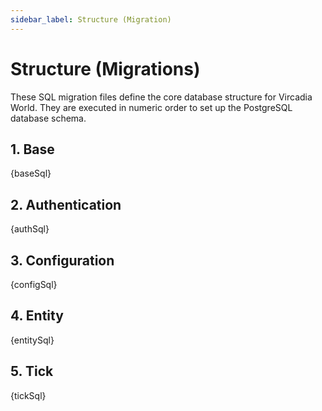 ```yaml
---
sidebar_label: Structure (Migration)
---
```




# Structure (Migrations)

These SQL migration files define the core database structure for Vircadia World. They are executed in numeric order to set up the PostgreSQL database schema.

## 1. Base

<CodeBlock language="sql" title="1_BASE.sql">
  {baseSql}
</CodeBlock>

## 2. Authentication

<CodeBlock language="sql" title="2_AUTH.sql">
  {authSql}
</CodeBlock>

## 3. Configuration

<CodeBlock language="sql" title="3_CONFIG.sql">
  {configSql}
</CodeBlock>

## 4. Entity

<CodeBlock language="sql" title="4_ENTITY.sql">
  {entitySql}
</CodeBlock>

## 5. Tick

<CodeBlock language="sql" title="5_TICK.sql">
  {tickSql}
</CodeBlock>
